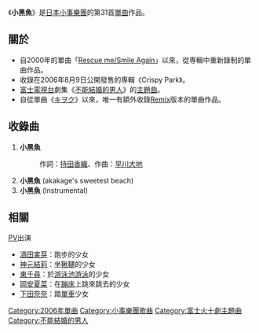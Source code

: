 {{noteTA
|G1=JP Show}}
{{Infobox song
| name       = 小黑魚
| type       = [[單曲|單曲]]
| artist     = [[Every_Little_Thing|Every Little Thing]]
| released   = 2006年8月30日
| genre      = [[J-POP|J-POP]]
| label      = [[avex_trax|avex trax]]
| producer   = 
| certification = 
| prev_title = [[Hi-Fi_Message|Hi-Fi Message]]
| prev_year  = 2006
| next_title = [[閃亮時光|閃亮時光]]
| next_year  = 2007
}}
{{japanese|japanese=スイミー|romaji=Suimī}}

《'''小黑魚'''》是[[日本|日本]][[小事樂團|小事樂團]]的第31首[[單曲|單曲]]作品。

== 關於 ==
*自2000年的單曲「[[Rescue_me/Smile_Again|Rescue me/Smile Again]]」以來，從専輯中重新錄制的單曲作品。
*收錄在2006年8月9日公開發售的専輯《Crispy Park》。
*[[富士電視台|富士電視台]]劇集《[[不能結婚的男人|不能結婚的男人]]》的[[主題曲|主題曲]]。
*自從單曲《[[キヲク|キヲク]]》以來，唯一有額外收錄[[Remix|Remix]]版本的單曲作品。

== 收錄曲 ==
# '''小黑魚'''
#:作詞：[[持田香織|持田香織]]、作曲：[[早川大地|早川大地]]
# '''小黑魚''' (akakage's sweetest beach)
# '''小黑魚''' (Instrumental)

== 相關 ==
;[[PV|PV]]出演
*[[酒田実芽|酒田実芽]]：跑步的少女
*[[神元結莉|神元結莉]]：坐[[鞦韆|鞦韆]]的少女
*[[東千尋|東千尋]]：於[[游泳池|游泳池]][[游泳|游泳]]的少女
*[[岡安夏菜|岡安夏菜]]：在[[蹦床|蹦床]]上跳來跳去的少女
*[[下田奈奈|下田奈奈]]：踏[[單車|單車]]少女
{{富士火十劇主題曲2000年代後半部}}
{{DEFAULTSORT:Swimmy}}
[[Category:2006年單曲|Category:2006年單曲]]
[[Category:小事樂團歌曲|Category:小事樂團歌曲]]
[[Category:富士火十劇主題曲|Category:富士火十劇主題曲]]
[[Category:不能結婚的男人|Category:不能結婚的男人]]